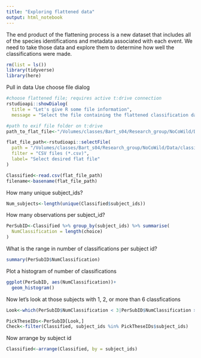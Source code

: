 ```yaml
---
title: "Exploring flattened data"
output: html_notebook
---
```


The end product of the flattening process is a new dataset that includes all of the species identifications and metadata associated with each event. We need to take those data and explore them to determine how well the classifications were made.

```r
rm(list = ls())
library(tidyverse)
library(here)
```
Pull in data
Use choose file dialog
```r
#choose flattened file; requires active t:drive connection
rstudioapi::showDialog(
  title = "Let's give R some file information",
  message = "Select the file containing the flattened classification data you wish to process")

#path to exif file folder on t:drive
path_to_flat_file<-"/Volumes/classes/Bart_s04/Research_group/NoCoWild/Data/classification_files/"

flat_file_path<-rstudioapi::selectFile(
  path = "/Volumes/classes/Bart_s04/Research_group/NoCoWild/Data/classification_files/",
  filter = "CSV files (*.csv)",
  label= "Select desired flat file"
)

Classified<-read.csv(flat_file_path)
filename<-basename(flat_file_path)
```
How many unique subject_ids?
```r
Num_subjects<-length(unique(Classified$subject_ids))
```
How many observations per subject_id?
```r
PerSubID<-Classified %>% group_by(subject_ids) %>% summarise(
  NumClassification = length(choice)
)
```
What is the range in number of classifications per subject id?
```r
summary(PerSubID$NumClassification)
```
Plot a histogram of number of classifications
```r
ggplot(PerSubID, aes(NumClassification))+
  geom_histogram()
```
Now let's look at those subjects with 1, 2, or more than 6 classfications

```r
Look<-which(PerSubID$NumClassification < 3|PerSubID$NumClassification > 6)

PickTheseIDs<-PerSubID[Look,]
Check<-filter(Classified, subject_ids %in% PickTheseIDs$subject_ids)
```

Now arrange by subject id
```r
Classified<-arrange(Classified, by = subject_ids)
```






